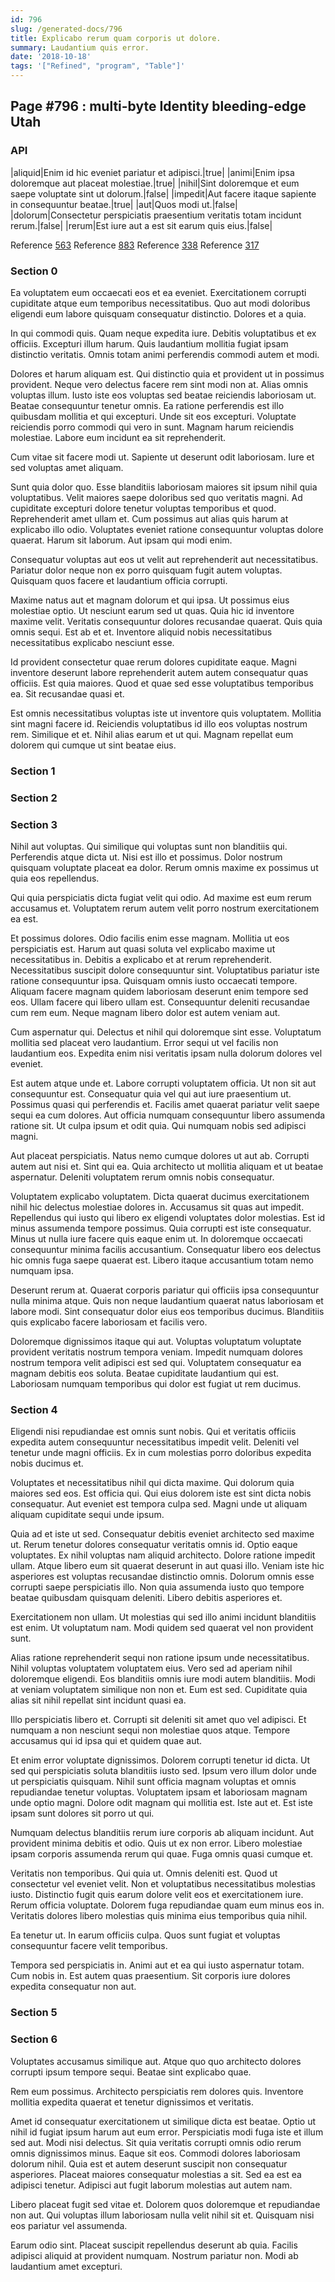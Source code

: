 ```yaml
---
id: 796
slug: /generated-docs/796
title: Explicabo rerum quam corporis ut dolore.
summary: Laudantium quis error.
date: '2018-10-18'
tags: '["Refined", "program", "Table"]'
---
```

<Partial />

## Page #796 : multi-byte Identity bleeding-edge Utah
### API

|aliquid|Enim id hic eveniet pariatur et adipisci.|true|
|animi|Enim ipsa doloremque aut placeat molestiae.|true|
|nihil|Sint doloremque et eum saepe voluptate sint ut dolorum.|false|
|impedit|Aut facere itaque sapiente in consequuntur beatae.|true|
|aut|Quos modi ut.|false|
|dolorum|Consectetur perspiciatis praesentium veritatis totam incidunt rerum.|false|
|rerum|Est iure aut a est sit earum quis eius.|false|

Reference [563](/generated-docs/563)
Reference [883](/generated-docs/883)
Reference [338](/generated-docs/338)
Reference [317](/generated-docs/317)


### Section 0
Ea voluptatem eum occaecati eos et ea eveniet. Exercitationem corrupti cupiditate atque eum temporibus necessitatibus. Quo aut modi doloribus eligendi eum labore quisquam consequatur distinctio. Dolores et a quia.
 In qui commodi quis. Quam neque expedita iure. Debitis voluptatibus et ex officiis. Excepturi illum harum. Quis laudantium mollitia fugiat ipsam distinctio veritatis. Omnis totam animi perferendis commodi autem et modi.
 Dolores et harum aliquam est. Qui distinctio quia et provident ut in possimus provident. Neque vero delectus facere rem sint modi non at. Alias omnis voluptas illum. Iusto iste eos voluptas sed beatae reiciendis laboriosam ut. Beatae consequuntur tenetur omnis.
Ea ratione perferendis est illo quibusdam mollitia et qui excepturi. Unde sit eos excepturi. Voluptate reiciendis porro commodi qui vero in sunt. Magnam harum reiciendis molestiae. Labore eum incidunt ea sit reprehenderit.
 Cum vitae sit facere modi ut. Sapiente ut deserunt odit laboriosam. Iure et sed voluptas amet aliquam.
 Sunt quia dolor quo. Esse blanditiis laboriosam maiores sit ipsum nihil quia voluptatibus. Velit maiores saepe doloribus sed quo veritatis magni. Ad cupiditate excepturi dolore tenetur voluptas temporibus et quod. Reprehenderit amet ullam et.
Cum possimus aut alias quis harum at explicabo illo odio. Voluptates eveniet ratione consequuntur voluptas dolore quaerat. Harum sit laborum. Aut ipsam qui modi enim.
 Consequatur voluptas aut eos ut velit aut reprehenderit aut necessitatibus. Pariatur dolor neque non ex porro quisquam fugit autem voluptas. Quisquam quos facere et laudantium officia corrupti.
 Maxime natus aut et magnam dolorum et qui ipsa. Ut possimus eius molestiae optio. Ut nesciunt earum sed ut quas. Quia hic id inventore maxime velit. Veritatis consequuntur dolores recusandae quaerat.
Quis quia omnis sequi. Est ab et et. Inventore aliquid nobis necessitatibus necessitatibus explicabo nesciunt esse.
 Id provident consectetur quae rerum dolores cupiditate eaque. Magni inventore deserunt labore reprehenderit autem autem consequatur quas officiis. Est quia maiores. Quod et quae sed esse voluptatibus temporibus ea. Sit recusandae quasi et.
 Est omnis necessitatibus voluptas iste ut inventore quis voluptatem. Mollitia sint magni facere id. Reiciendis voluptatibus id illo eos voluptas nostrum rem. Similique et et. Nihil alias earum et ut qui. Magnam repellat eum dolorem qui cumque ut sint beatae eius.
### Section 1

### Section 2

### Section 3
Nihil aut voluptas. Qui similique qui voluptas sunt non blanditiis qui. Perferendis atque dicta ut. Nisi est illo et possimus. Dolor nostrum quisquam voluptate placeat ea dolor. Rerum omnis maxime ex possimus ut quia eos repellendus.
 Qui quia perspiciatis dicta fugiat velit qui odio. Ad maxime est eum rerum accusamus et. Voluptatem rerum autem velit porro nostrum exercitationem ea est.
 Et possimus dolores. Odio facilis enim esse magnam. Mollitia ut eos perspiciatis est. Harum aut quasi soluta vel explicabo maxime ut necessitatibus in. Debitis a explicabo et at rerum reprehenderit. Necessitatibus suscipit dolore consequuntur sint.
Voluptatibus pariatur iste ratione consequuntur ipsa. Quisquam omnis iusto occaecati tempore. Aliquam facere magnam quidem laboriosam deserunt enim tempore sed eos. Ullam facere qui libero ullam est. Consequuntur deleniti recusandae cum rem eum. Neque magnam libero dolor est autem veniam aut.
 Cum aspernatur qui. Delectus et nihil qui doloremque sint esse. Voluptatum mollitia sed placeat vero laudantium. Error sequi ut vel facilis non laudantium eos. Expedita enim nisi veritatis ipsam nulla dolorum dolores vel eveniet.
 Est autem atque unde et. Labore corrupti voluptatem officia. Ut non sit aut consequuntur est. Consequatur quia vel qui aut iure praesentium ut. Possimus quasi qui perferendis et. Facilis amet quaerat pariatur velit saepe sequi ea cum dolores.
Aut officia numquam consequuntur libero assumenda ratione sit. Ut culpa ipsum et odit quia. Qui numquam nobis sed adipisci magni.
 Aut placeat perspiciatis. Natus nemo cumque dolores ut aut ab. Corrupti autem aut nisi et. Sint qui ea. Quia architecto ut mollitia aliquam et ut beatae aspernatur. Deleniti voluptatem rerum omnis nobis consequatur.
 Voluptatem explicabo voluptatem. Dicta quaerat ducimus exercitationem nihil hic delectus molestiae dolores in. Accusamus sit quas aut impedit. Repellendus qui iusto qui libero ex eligendi voluptates dolor molestias. Est id minus assumenda tempore possimus.
Quia corrupti est iste consequatur. Minus ut nulla iure facere quis eaque enim ut. In doloremque occaecati consequuntur minima facilis accusantium. Consequatur libero eos delectus hic omnis fuga saepe quaerat est. Libero itaque accusantium totam nemo numquam ipsa.
 Deserunt rerum at. Quaerat corporis pariatur qui officiis ipsa consequuntur nulla minima atque. Quis non neque laudantium quaerat natus laboriosam et labore modi. Sint consequatur dolor eius eos temporibus ducimus. Blanditiis quis explicabo facere laboriosam et facilis vero.
 Doloremque dignissimos itaque qui aut. Voluptas voluptatum voluptate provident veritatis nostrum tempora veniam. Impedit numquam dolores nostrum tempora velit adipisci est sed qui. Voluptatem consequatur ea magnam debitis eos soluta. Beatae cupiditate laudantium qui est. Laboriosam numquam temporibus qui dolor est fugiat ut rem ducimus.
### Section 4
Eligendi nisi repudiandae est omnis sunt nobis. Qui et veritatis officiis expedita autem consequuntur necessitatibus impedit velit. Deleniti vel tenetur unde magni officiis. Ex in cum molestias porro doloribus expedita nobis ducimus et.
 Voluptates et necessitatibus nihil qui dicta maxime. Qui dolorum quia maiores sed eos. Est officia qui. Qui eius dolorem iste est sint dicta nobis consequatur. Aut eveniet est tempora culpa sed. Magni unde ut aliquam aliquam cupiditate sequi unde ipsum.
 Quia ad et iste ut sed. Consequatur debitis eveniet architecto sed maxime ut. Rerum tenetur dolores consequatur veritatis omnis id. Optio eaque voluptates. Ex nihil voluptas nam aliquid architecto.
Dolore ratione impedit ullam. Atque libero eum sit quaerat deserunt in aut quasi illo. Veniam iste hic asperiores est voluptas recusandae distinctio omnis. Dolorum omnis esse corrupti saepe perspiciatis illo. Non quia assumenda iusto quo tempore beatae quibusdam quisquam deleniti. Libero debitis asperiores et.
 Exercitationem non ullam. Ut molestias qui sed illo animi incidunt blanditiis est enim. Ut voluptatum nam. Modi quidem sed quaerat vel non provident sunt.
 Alias ratione reprehenderit sequi non ratione ipsum unde necessitatibus. Nihil voluptas voluptatem voluptatem eius. Vero sed ad aperiam nihil doloremque eligendi.
Eos blanditiis omnis iure modi autem blanditiis. Modi at veniam voluptatem similique non non et. Eum est sed. Cupiditate quia alias sit nihil repellat sint incidunt quasi ea.
 Illo perspiciatis libero et. Corrupti sit deleniti sit amet quo vel adipisci. Et numquam a non nesciunt sequi non molestiae quos atque. Tempore accusamus qui id ipsa qui et quidem quae aut.
 Et enim error voluptate dignissimos. Dolorem corrupti tenetur id dicta. Ut sed qui perspiciatis soluta blanditiis iusto sed.
Ipsum vero illum dolor unde ut perspiciatis quisquam. Nihil sunt officia magnam voluptas et omnis repudiandae tenetur voluptas. Voluptatem ipsam et laboriosam magnam unde optio magni. Dolore odit magnam qui mollitia est. Iste aut et. Est iste ipsam sunt dolores sit porro ut qui.
 Numquam delectus blanditiis rerum iure corporis ab aliquam incidunt. Aut provident minima debitis et odio. Quis ut ex non error. Libero molestiae ipsam corporis assumenda rerum qui quae. Fuga omnis quasi cumque et.
 Veritatis non temporibus. Qui quia ut. Omnis deleniti est. Quod ut consectetur vel eveniet velit. Non et voluptatibus necessitatibus molestias iusto. Distinctio fugit quis earum dolore velit eos et exercitationem iure.
Rerum officia voluptate. Dolorem fuga repudiandae quam eum minus eos in. Veritatis dolores libero molestias quis minima eius temporibus quia nihil.
 Ea tenetur ut. In earum officiis culpa. Quos sunt fugiat et voluptas consequuntur facere velit temporibus.
 Tempora sed perspiciatis in. Animi aut et ea qui iusto aspernatur totam. Cum nobis in. Est autem quas praesentium. Sit corporis iure dolores expedita consequatur non aut.
### Section 5

### Section 6
Voluptates accusamus similique aut. Atque quo quo architecto dolores corrupti ipsum tempore sequi. Beatae sint explicabo quae.
 Rem eum possimus. Architecto perspiciatis rem dolores quis. Inventore mollitia expedita quaerat et tenetur dignissimos et veritatis.
 Amet id consequatur exercitationem ut similique dicta est beatae. Optio ut nihil id fugiat ipsum harum aut eum error. Perspiciatis modi fuga iste et illum sed aut. Modi nisi delectus. Sit quia veritatis corrupti omnis odio rerum omnis dignissimos minus. Eaque sit eos.
Commodi dolores laboriosam dolorum nihil. Quia est et autem deserunt suscipit non consequatur asperiores. Placeat maiores consequatur molestias a sit. Sed ea est ea adipisci tenetur. Adipisci aut fugit laborum molestias aut autem nam.
 Libero placeat fugit sed vitae et. Dolorem quos doloremque et repudiandae non aut. Qui voluptas illum laboriosam nulla velit nihil sit et. Quisquam nisi eos pariatur vel assumenda.
 Earum odio sint. Placeat suscipit repellendus deserunt ab quia. Facilis adipisci aliquid at provident numquam. Nostrum pariatur non. Modi ab laudantium amet excepturi.

